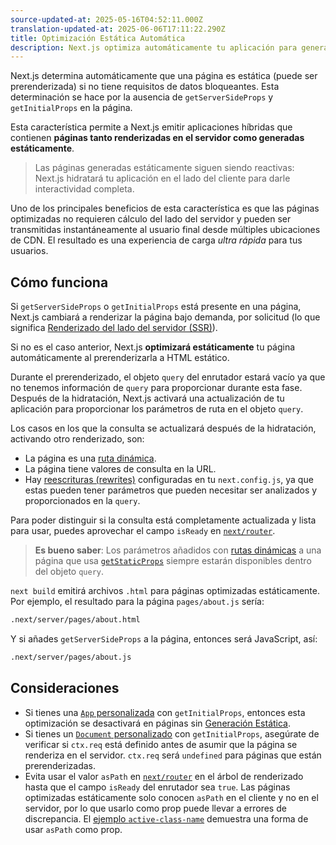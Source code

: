 ```yaml
---
source-updated-at: 2025-05-16T04:52:11.000Z
translation-updated-at: 2025-06-06T17:11:22.290Z
title: Optimización Estática Automática
description: Next.js optimiza automáticamente tu aplicación para generar HTML estático cuando sea posible. Aprende cómo funciona aquí.
---
```


Next.js determina automáticamente que una página es estática (puede ser prerenderizada) si no tiene requisitos de datos bloqueantes. Esta determinación se hace por la ausencia de `getServerSideProps` y `getInitialProps` en la página.

Esta característica permite a Next.js emitir aplicaciones híbridas que contienen **páginas tanto renderizadas en el servidor como generadas estáticamente**.

> Las páginas generadas estáticamente siguen siendo reactivas: Next.js hidratará tu aplicación en el lado del cliente para darle interactividad completa.

Uno de los principales beneficios de esta característica es que las páginas optimizadas no requieren cálculo del lado del servidor y pueden ser transmitidas instantáneamente al usuario final desde múltiples ubicaciones de CDN. El resultado es una experiencia de carga _ultra rápida_ para tus usuarios.

## Cómo funciona

Si `getServerSideProps` o `getInitialProps` está presente en una página, Next.js cambiará a renderizar la página bajo demanda, por solicitud (lo que significa [Renderizado del lado del servidor (SSR)](/docs/pages/building-your-application/rendering/server-side-rendering)).

Si no es el caso anterior, Next.js **optimizará estáticamente** tu página automáticamente al prerenderizarla a HTML estático.

Durante el prerenderizado, el objeto `query` del enrutador estará vacío ya que no tenemos información de `query` para proporcionar durante esta fase. Después de la hidratación, Next.js activará una actualización de tu aplicación para proporcionar los parámetros de ruta en el objeto `query`.

Los casos en los que la consulta se actualizará después de la hidratación, activando otro renderizado, son:

- La página es una [ruta dinámica](/docs/pages/building-your-application/routing/dynamic-routes).
- La página tiene valores de consulta en la URL.
- Hay [reescrituras (rewrites)](/docs/pages/api-reference/next-config-js/rewrites) configuradas en tu `next.config.js`, ya que estas pueden tener parámetros que pueden necesitar ser analizados y proporcionados en la `query`.

Para poder distinguir si la consulta está completamente actualizada y lista para usar, puedes aprovechar el campo `isReady` en [`next/router`](/docs/pages/api-reference/functions/use-router#router-object).

> **Es bueno saber**: Los parámetros añadidos con [rutas dinámicas](/docs/pages/building-your-application/routing/dynamic-routes) a una página que usa [`getStaticProps`](/docs/pages/building-your-application/data-fetching/get-static-props) siempre estarán disponibles dentro del objeto `query`.

`next build` emitirá archivos `.html` para páginas optimizadas estáticamente. Por ejemplo, el resultado para la página `pages/about.js` sería:

```bash filename="Terminal"
.next/server/pages/about.html
```

Y si añades `getServerSideProps` a la página, entonces será JavaScript, así:

```bash filename="Terminal"
.next/server/pages/about.js
```

## Consideraciones

- Si tienes una [`App` personalizada](/docs/pages/building-your-application/routing/custom-app) con `getInitialProps`, entonces esta optimización se desactivará en páginas sin [Generación Estática](/docs/pages/building-your-application/data-fetching/get-static-props).
- Si tienes un [`Document` personalizado](/docs/pages/building-your-application/routing/custom-document) con `getInitialProps`, asegúrate de verificar si `ctx.req` está definido antes de asumir que la página se renderiza en el servidor. `ctx.req` será `undefined` para páginas que están prerenderizadas.
- Evita usar el valor `asPath` en [`next/router`](/docs/pages/api-reference/functions/use-router#router-object) en el árbol de renderizado hasta que el campo `isReady` del enrutador sea `true`. Las páginas optimizadas estáticamente solo conocen `asPath` en el cliente y no en el servidor, por lo que usarlo como prop puede llevar a errores de discrepancia. El [ejemplo `active-class-name`](https://github.com/vercel/next.js/tree/canary/examples/active-class-name) demuestra una forma de usar `asPath` como prop.